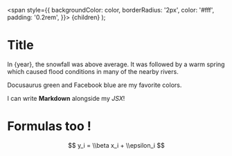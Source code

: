   <span
    style={{
      backgroundColor: color,
      borderRadius: '2px',
      color: '#fff',
      padding: '0.2rem',
    }}>
    {children}
  </span>
);

# Title

In {year}, the snowfall was above average.
It was followed by a warm spring which caused
flood conditions in many of the nearby rivers.

<Highlight color="#25c2a0">Docusaurus green</Highlight> and <Highlight color="#1877F2">Facebook blue</Highlight> are my favorite colors.

I can write **Markdown** alongside my _JSX_!

# Formulas too !

$$ y_i = \\beta x_i + \\epsilon_i $$